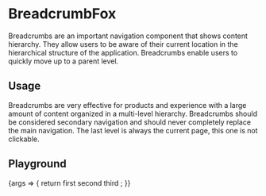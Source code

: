 
<Meta
  title="Components/BreadcrumbFox"
  component={BreadcrumbFox}
/>

# BreadcrumbFox

Breadcrumbs are an important navigation component that shows content hierarchy. They allow users to be aware of their current location in the hierarchical structure of the application. Breadcrumbs enable users to quickly move up to a parent level.

## Usage

Breadcrumbs are very effective for products and experience with a large amount of content organized in a multi-level hierarchy. Breadcrumbs should be considered secondary navigation and should never completely replace the main navigation. The last level is always the current page, this one is not clickable.

## Playground

<Canvas>
  <Story name="Standard">
    {args => {
      return <BreadcrumbFox {...args}>
            <BreadcrumbFox.Item href="/a">first</BreadcrumbFox.Item>
            <BreadcrumbFox.Item href="/b">second</BreadcrumbFox.Item>
            <BreadcrumbFox.Item>third</BreadcrumbFox.Item>
        </BreadcrumbFox>;
    }}
  </Story>
</Canvas>

<ArgsTable story="Standard" />

